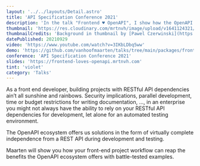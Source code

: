 ```yaml
---
layout: '../../layouts/Detail.astro'
title: 'API Specification Conference 2021'
description: 'In the talk "Frontend ♥︎ OpenAPI", I show how the OpenAPI specification can so much speed up your Front End workflow.'
thumbnail: 'https://res.cloudinary.com/mrtnvh/image/upload/v1641124321/mrtnvh.com/api-spec-conf-2.jpg'
thumbnailCredits: 'Background in thumbnail by [Pawel Czerwinski](https://unsplash.com/@pawel_czerwinski?utm_source=unsplash&utm_medium=referral&utm_content=creditCopyText) on [Unsplash](https://unsplash.com/@pawel_czerwinski?utm_source=unsplash&utm_medium=referral&utm_content=creditCopyText)'
datePublished: 20210929
video: 'https://www.youtube.com/watch?v=3IKbLDbq5ww'
demo: 'https://github.com/vanhoofmaarten/talks/tree/main/packages/frontend-loves-openapi/demo'
conference: 'API Specification Conference 2021'
slides: 'https://frontend-loves-openapi.mrtnvh.com'
tint: 'violet'
category: 'Talks'
---
```


As a front end developer, building projects with RESTful API dependencies ain’t all sunshine and rainbows. Security implications, parallel development, time or budget restrictions for writing documentation, …, in an enterprise you might not always have the ability to rely on your RESTful API dependencies for development, let alone for an automated testing environment.

The OpenAPI ecosystem offers us solutions in the form of virtually complete independence from a REST API during development and testing.

Maarten will show you how your front-end project workflow can reap the benefits the OpenAPI ecosystem offers with battle-tested examples.
